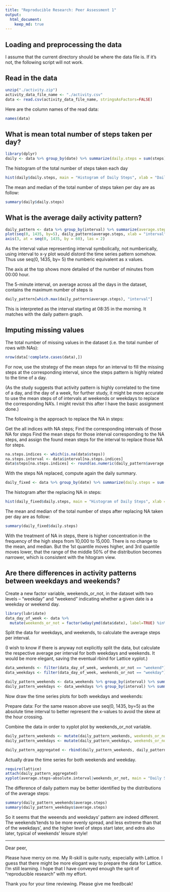 ---
title: "Reproducible Research: Peer Assessment 1"
output: 
  html_document:
    keep_md: true
---


## Loading and preprocessing the data

I assume that the current directory should be where the data file is. If it's not, the following script will not work. 

## Read in the data

```{r}
unzip("./activity.zip")
activity_data_file_name <- "./activity.csv"
data <- read.csv(activity_data_file_name, stringsAsFactors=FALSE)
```

Here are the column names of the read data:

```{r}
names(data)
```

## What is mean total number of steps taken per day?

```{r}
library(dplyr)
daily <- data %>% group_by(date) %>% summarize(daily.steps = sum(steps))
```

The histogram of the total number of steps taken each day

```{r}
hist(daily$daily.steps, main = "Histogram of Daily Steps", xlab = "Daily Steps")
```

The mean and median of the total number of steps taken per day are as follow:

```{r}
summary(daily$daily.steps)
```

## What is the average daily activity pattern?

```{r}
daily_pattern <- data %>% group_by(interval) %>% summarize(average.steps = mean(steps, na.rm = TRUE))
plot(seq(0, 1435, by=5), daily_pattern$average.steps, xlab = "interval", ylab = "average steps", type = "l")
axis(3, at = seq(0, 1435, by = 60), las = 2)
```

As the interval value representing interval symbolically, not numberically, using interval to x-y plot would distord the time series pattern somehow. Thus use seq(0, 1435, by= 5) the numberic equivalent as x values.

The axis at the top shows more detailed of the number of minutes from 00:00 hour. 

The 5-minute interval, on average across all the days in the dataset, contains the maximum number of steps is 
```{r}
daily_pattern[which.max(daily_pattern$average.steps), "interval"]
```

This is interpreted as the interval starting at 08:35 in the morning. It matches with the daily pattern graph.

## Imputing missing values

The total number of missing values in the dataset (i.e. the total number of rows with NAs):

```{r}
nrow(data[!complete.cases(data),])
```

For now, use the strategy of the mean steps for an interval to fill the missing steps at the corresponding interval, since the steps pattern is highly related to the time of a day.

(As the study suggests that activity pattern is highly correlated to the time of a day, and the day of a week, for further study, it might be more accurate to use the mean steps of of intervals at weekends or weekdays to replace the corresponding NA's. I might revisit this after I have the basic assignment done.)

The following is the approach to replace the NA in steps:

Get the all indices with NA steps;
Find the corresponding intervals of those NA for steps
Find the mean steps for those interval corresponding to the NA steps, and assign the found mean steps for the interval to replace those NA for steps.
```{r}
na.steps.indices <- which(is.na(data$steps))
na.steps.interval <- data$interval[na.steps.indices]
data$steps[na.steps.indices] <- round(as.numeric(daily_pattern$average.steps[match(na.steps.interval, daily_pattern$interval)]))
```

With the steps NA replaced, compute again the daily summary. 
```{r}
daily_fixed <- data %>% group_by(date) %>% summarize(daily.steps = sum(steps))
```


The histogram after the replacing NA in steps:

```{r}
hist(daily_fixed$daily.steps, main = "Histogram of Daily Steps", xlab = "Daily Steps")
```

The mean and median of the total number of steps after replacing NA taken per day are as follow:

```{r}
summary(daily_fixed$daily.steps)
```

With the treatment of NA in steps, there is higher concentration in the frequency of the high steps from 10,000 to 15,000. 
There is no change to the mean, and median. But the 1st quantile moves higher, and 3rd quantile moves lower, that the range of the middle 50% of the distribution becomes narrower, which is consistent with the hitogram view.

## Are there differences in activity patterns between weekdays and weekends?

Create a new factor variable, weekends_or_not, in the dataset with two levels -- "weekday" and "weekend" indicating whether a given date is a weekday or weekend day.

```{r}
library(lubridate)
data_day_of_week <- data %>% 
  mutate(weekends_or_not = factor(wday(ymd(data$date), label=TRUE) %in% c("Sun", "Sat"), labels = c("weekday", "weekend"))) 
```

Split the data for weekdays, and weekends, to calculate the average steps per interval. 

(I wish to know if there is anyway not explicitly split the data, but calculate the respective average per interval for both weekdays and weekends. It would be more elegant, saving the eventual rbind for Lattice xyplot.)

```{r}
data_weekends <- filter(data_day_of_week, weekends_or_not == "weekend")
data_weekdays <- filter(data_day_of_week, weekends_or_not == "weekday")

daily_pattern_weekends <- data_weekends %>% group_by(interval) %>% summarise(average.steps = mean(steps))
daily_pattern_weekdays <- data_weekdays %>% group_by(interval) %>% summarise(average.steps = mean(steps))
```

Now draw the time series plots for both weekdays and weekends:

Prepare data: For the same reason above use seq(0, 1435, by=5) as the absolute time interval to better represent the x-values to avoid the skew at the hour crossing.

Combine the data in order to xyplot plot by weekends_or_not variable.

```{r}
daily_pattern_weekends <- mutate(daily_pattern_weekends, weekends_or_not = "weekend", absolute.interval = seq(0, 1435, by=5))
daily_pattern_weekdays <- mutate(daily_pattern_weekdays, weekends_or_not = "weekday", absolute.interval = seq(0, 1435, by=5))

daily_pattern_aggregated <- rbind(daily_pattern_weekends, daily_pattern_weekdays)
```

Actually draw the time series for both weekends and weekday. 

```{r}
require(lattice)
attach(daily_pattern_aggregated)
xyplot(average.steps~absolute.interval|weekends_or_not, main = "Daily Steps Pattern", ylab = "Average Steps", xlab = "Time intervals", type = "l", aspect = "xy")
```

The difference of daily pattern may be better identified by the distributions of the average steps:
```{r}
summary(daily_pattern_weekends$average.steps)
summary(daily_pattern_weekdays$average.steps)
```

So it seems that the weeends and weekdays' pattern are indeed different. The weekends'tends to be more evenly spread, and less extreme than that of the weekdays', and the higher level of steps start later, and edns also later, typical of weekends' leisure style! 

-----

Dear peer, 

Please have mercy on me. My R-skill is quite rusty, especially with Lattice. I guess that there might be more elogant way to prepare the data for Lattice. I'm still learning. I hope that I have conveyed enough the sprit of "reproducible research" with my effort. 

Thank you for your time reviewing. Please give me feedbcak!
